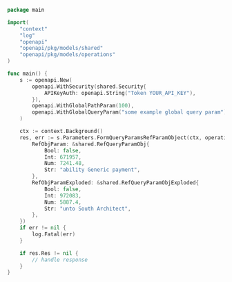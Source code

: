 ```go showLineNumbers copy filename="Form Query Params Ref Param Object usage example"
package main

import(
	"context"
	"log"
	"openapi"
	"openapi/pkg/models/shared"
	"openapi/pkg/models/operations"
)

func main() {
    s := openapi.New(
        openapi.WithSecurity(shared.Security{
            APIKeyAuth: openapi.String("Token YOUR_API_KEY"),
        }),
        openapi.WithGlobalPathParam(100),
        openapi.WithGlobalQueryParam("some example global query param"),
    )

    ctx := context.Background()
    res, err := s.Parameters.FormQueryParamsRefParamObject(ctx, operations.FormQueryParamsRefParamObjectRequest{
        RefObjParam: &shared.RefQueryParamObj{
            Bool: false,
            Int: 671957,
            Num: 7241.48,
            Str: "ability Generic payment",
        },
        RefObjParamExploded: &shared.RefQueryParamObjExploded{
            Bool: false,
            Int: 972083,
            Num: 5887.4,
            Str: "unto South Architect",
        },
    })
    if err != nil {
        log.Fatal(err)
    }

    if res.Res != nil {
        // handle response
    }
}
```
